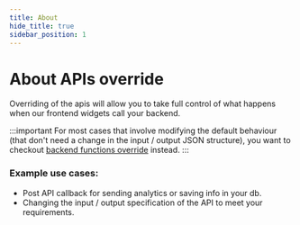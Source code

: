 ```yaml
---
title: About
hide_title: true
sidebar_position: 1
---
```


# About APIs override

Overriding of the apis will allow you to take full control of what happens when our frontend widgets call your backend.

:::important
For most cases that involve modifying the default behaviour (that don't need a change in the input / output JSON structure), you want to checkout [backend functions override](/docs/references/sdks/functions-overrides/backend-functions-override) instead.
:::

### Example use cases:
- Post API callback for sending analytics or saving info in your db.
- Changing the input / output specification of the API to meet your requirements.
